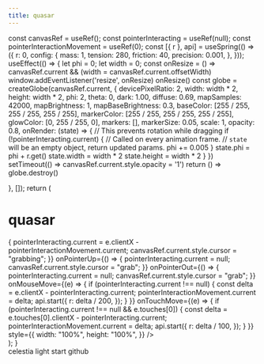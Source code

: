 ```yaml
---
title: quasar
---
```


 
  const canvasRef = useRef();
  const pointerInteracting = useRef(null);
  const pointerInteractionMovement = useRef(0);
  const [{ r }, api] = useSpring(() => ({
    r: 0,
    config: {
      mass: 1,
      tension: 280,
      friction: 40,
      precision: 0.001,
    },
  }));
  useEffect(() => {
    let phi = 0;
    let width = 0;
    const onResize = () => canvasRef.current && (width = canvasRef.current.offsetWidth)
    window.addEventListener('resize', onResize)
    onResize()
    const globe = createGlobe(canvasRef.current, {
      devicePixelRatio: 2,
      width: width * 2,
      height: width * 2,
      phi: 2,
      theta: 0,
      dark: 1.00,
      diffuse: 0.69,
      mapSamples: 42000,
      mapBrightness: 1,
      mapBaseBrightness: 0.3,
      baseColor: [255 / 255, 255 / 255, 255 / 255],
      markerColor: [255 / 255, 255 / 255, 255 / 255],
      glowColor: [0, 255 / 255, 0],
      markers: [],
      markerSize: 0.05,
      scale: 1,
      opacity: 0.8,
      onRender: (state) => {
        // This prevents rotation while dragging
        if (!pointerInteracting.current) {
          // Called on every animation frame.
          // `state` will be an empty object, return updated params.
          phi += 0.005
        } 
        state.phi = phi + r.get()
        state.width = width * 2
        state.height = width * 2
      }
    })
    setTimeout(() => canvasRef.current.style.opacity = '1')
    return () => globe.destroy()

}, []);
return (

<div
  className="canvas-container"
  style={{
    width: "100%",
    maxWidth: 600,
    aspectRatio: 1,
    marginRight: "auto",
    marginLeft: "auto",
    position: "relative",
  }}
>
  <div
    style={{
      width: "100%",
      fontWeight: 900,
      top: "50%",
      transform: "translateY(-50%)",
      zIndex: 1,
      textAlign: "center",
      color: "#ffffff",
      pointerEvents: "none",
      userSelect: "none",
      position: "absolute",
      mixBlendMode: "screen",
    }}
  >
    <h1
      style={{
        fontSize: "min(9vw,3.2em)",
        letterSpacing: ".2em",
        textIndent: ".2em",
        margin: "auto",
        opacity: 1,
        zIndex: -1,
      }}
      className="title"
    >
      quasar
    </h1>
    <span style={{ fontSize: "1.3em", zIndex: -1 }}>
      <Text />
    </span>
  </div>
  <canvas
    ref={canvasRef}
    onPointerDown={(e) => {
      pointerInteracting.current =
        e.clientX - pointerInteractionMovement.current;
      canvasRef.current.style.cursor = "grabbing";
    }}
    onPointerUp={() => {
      pointerInteracting.current = null;
      canvasRef.current.style.cursor = "grab";
    }}
    onPointerOut={() => {
      pointerInteracting.current = null;
      canvasRef.current.style.cursor = "grab";
    }}
    onMouseMove={(e) => {
      if (pointerInteracting.current !== null) {
        const delta = e.clientX - pointerInteracting.current;
        pointerInteractionMovement.current = delta;
        api.start({
          r: delta / 200,
        });
      }
    }}
    onTouchMove={(e) => {
      if (pointerInteracting.current !== null && e.touches[0]) {
        const delta = e.touches[0].clientX - pointerInteracting.current;
        pointerInteractionMovement.current = delta;
        api.start({
          r: delta / 100,
        });
      }
    }}
    style={{
      width: "100%",
      height: "100%",
    }}
  />
</div>
); }

<Cobe />


<div style={{ textAlign: "center" }}>
  <div className="cta-container">
     <Link href="/intro" className="cta">
      celestia light start
    </Link>
    <Link className="cta" href="https://www.github.com/jcstein/node-app">
      github
    </Link>
  </div>
</div>

<style jsx global>{`
  @media only screen and (min-width: 600px) {
    .canvas-container {
      margin-top: 0px;
    }
  }
  @media only screen and (min-width: 900px) {
    .canvas-container {
      margin-top: calc(50vh - 50%);
    }
  }
  @media only screen and (min-width: 1200px) {
    .canvas-container {
      margin-top: calc(50vh - 50%);
    }
  }
  @media only screen and (min-width: 1536px) {
    .canvas-container {
      margin-top: calc(50vh - 50%);
    }
  }
  .nav {
    display: none;
  }
  .nextra-nav-container {
    display: none;
  }
  footer {
    display: none;
  }
  body {
    background: linear-gradient(
      180deg,
      hsla(0, 0%, 100%, 0) 0,
      #fff min(110vw, 800px)
    ),
  }
  .dark body {
    background: linear-gradient(to bottom, #000000 0%, #000000 100%);
    fixed repeating-radial-gradient(circle at 50% min(calc(50vw + 3.5rem), calc(300px + 5rem)), #050505 0, #000 40px, transparent 50px);
  }
  .cta {
  color: #333;
  font-size: 1.2rem;
  font-weight: 700;
  padding: 0.4rem 1rem;
  border-radius: 7px;
  text-decoration: none;
  user-select: none;
  box-shadow: 0 5px 50px rgba(0, 0, 0, 0);
  transition: all 0.4s ease;
  outline: none !important;
  }
  .cta-container {
  display: inline-flex;
  justify-content: center;
  }
  .cta-container:hover .cta {
    color: #999;
  }
  .cta-container .cta:hover {
    color: #000;
    box-shadow: 0 0 0 #efefef, 0 0 100px #efefef inset;
    outline: none;
  }
  .cta-container .cta:active {
    color: #000;
    box-shadow: 0 0 0 #efefef, 0 0 100px #ddd inset;
    outline: none;
  }
  .dark .cta {
  color: #ccc;
  }
  .dark .cta-container:hover .cta {
    color: #777;
  }
  .dark .cta-container .cta:hover {
    color: #fff;
    box-shadow: 0 0 0 #333, 0 0 100px #333 inset;
  }
  .dark .cta-container .cta:active {
    color: #fff;
    box-shadow: 0 0 0 #333, 0 0 100px #444 inset;
  }
`}</style>